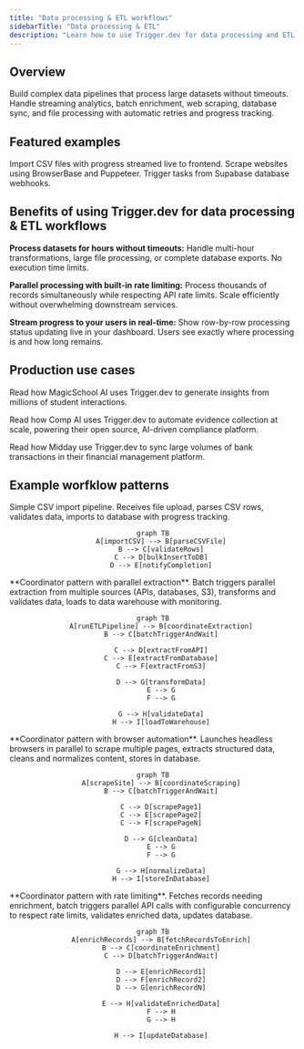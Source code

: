 ```yaml
---
title: "Data processing & ETL workflows"
sidebarTitle: "Data processing & ETL"
description: "Learn how to use Trigger.dev for data processing and ETL (Extract, Transform, Load), including web scraping, database synchronization, batch enrichment and more."
---
```



## Overview

Build complex data pipelines that process large datasets without timeouts. Handle streaming analytics, batch enrichment, web scraping, database sync, and file processing with automatic retries and progress tracking.

## Featured examples

<CardGroup cols={3}>
  <Card
    title="Realtime CSV importer"
    icon="book"
    href="/guides/example-projects/realtime-csv-importer"
  >
    Import CSV files with progress streamed live to frontend.
  </Card>
  <Card title="Web scraper with BrowserBase" icon="book" href="/guides/examples/scrape-hacker-news">
    Scrape websites using BrowserBase and Puppeteer.
  </Card>
  <Card
    title="Supabase database webhooks"
    icon="book"
    href="/guides/frameworks/supabase-edge-functions-database-webhooks"
  >
    Trigger tasks from Supabase database webhooks.
  </Card>
</CardGroup>

## Benefits of using Trigger.dev for data processing & ETL workflows

**Process datasets for hours without timeouts:** Handle multi-hour transformations, large file processing, or complete database exports. No execution time limits.

**Parallel processing with built-in rate limiting:** Process thousands of records simultaneously while respecting API rate limits. Scale efficiently without overwhelming downstream services.

**Stream progress to your users in real-time:** Show row-by-row processing status updating live in your dashboard. Users see exactly where processing is and how long remains.

## Production use cases

<CardGroup cols={1}>
  <Card title="MagicSchool AI customer story" href="https://trigger.dev/customers/magicschool-ai-customer-story">

Read how MagicSchool AI uses Trigger.dev to generate insights from millions of student interactions.

</Card>

<Card title="Comp AI customer story" href="https://trigger.dev/customers/comp-ai-customer-story">

Read how Comp AI uses Trigger.dev to automate evidence collection at scale, powering their open source, AI-driven compliance platform.

</Card>
<Card title="Midday customer story" href="https://trigger.dev/customers/midday-customer-story">

Read how Midday use Trigger.dev to sync large volumes of bank transactions in their financial management platform.

</Card>
</CardGroup>

## Example worfklow patterns

<Tabs>
  <Tab title="CSV import">
    Simple CSV import pipeline. Receives file upload, parses CSV rows, validates data, imports to database with progress tracking.

<div align="center">

```mermaid
graph TB
    A[importCSV] --> B[parseCSVFile]
    B --> C[validateRows]
    C --> D[bulkInsertToDB]
    D --> E[notifyCompletion]
```

</div>
  </Tab>

  <Tab title="ETL pipeline">
    **Coordinator pattern with parallel extraction**. Batch triggers parallel extraction from multiple sources (APIs, databases, S3), transforms and validates data, loads to data warehouse with monitoring.

<div align="center">

```mermaid
graph TB
    A[runETLPipeline] --> B[coordinateExtraction]
    B --> C[batchTriggerAndWait]

    C --> D[extractFromAPI]
    C --> E[extractFromDatabase]
    C --> F[extractFromS3]

    D --> G[transformData]
    E --> G
    F --> G

    G --> H[validateData]
    H --> I[loadToWarehouse]
```

</div>
  </Tab>

  <Tab title="Web scraping">
    **Coordinator pattern with browser automation**. Launches headless browsers in parallel to scrape multiple pages, extracts structured data, cleans and normalizes content, stores in database.

<div align="center">

```mermaid
graph TB
    A[scrapeSite] --> B[coordinateScraping]
    B --> C[batchTriggerAndWait]

    C --> D[scrapePage1]
    C --> E[scrapePage2]
    C --> F[scrapePageN]

    D --> G[cleanData]
    E --> G
    F --> G

    G --> H[normalizeData]
    H --> I[storeInDatabase]
```

</div>
  </Tab>

  <Tab title="Batch enrichment">
    **Coordinator pattern with rate limiting**. Fetches records needing enrichment, batch triggers parallel API calls with configurable concurrency to respect rate limits, validates enriched data, updates database.

<div align="center">

```mermaid
graph TB
    A[enrichRecords] --> B[fetchRecordsToEnrich]
    B --> C[coordinateEnrichment]
    C --> D[batchTriggerAndWait]

    D --> E[enrichRecord1]
    D --> F[enrichRecord2]
    D --> G[enrichRecordN]

    E --> H[validateEnrichedData]
    F --> H
    G --> H

    H --> I[updateDatabase]
```

</div>
  </Tab>
</Tabs>

<UseCasesCards />
